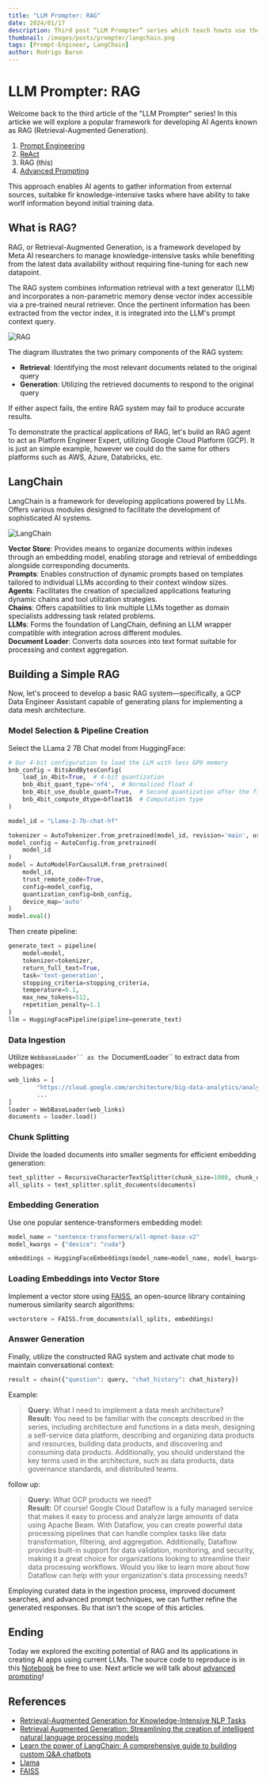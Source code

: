 ```yaml
---
title: "LLM Prompter: RAG"
date: 2024/01/17
description: Third post “LLM Prompter” series which teach howto use the power of the modern dragons (LLMs/Generative AI).
thumbnail: /images/posts/prompter/langchain.png
tags: [Prompt-Engineer, LangChain]
author: Rodrigo Baron
---
```


# LLM Prompter: RAG

Welcome back to the third article  of the "LLM Prompter" series! In this articke we will explore a popular framework for developing AI Agents known as RAG (Retrieval-Augmented Generation).

1. [Prompt Engineering](llm-prompter-basics)
2. [ReAct](llm-prompter-react)
3. RAG (this)
4. [Advanced Prompting](llm-prompter-advanced)

This approach enables AI agents to gather information from external sources, suitabke fir knowledge-intensive tasks where have ability to take worlf information beyond initial training data.

## What is RAG?

RAG, or Retrieval-Augmented Generation, is a framework developed by Meta AI researchers to manage knowledge-intensive tasks while benefiting from the latest data availability without requiring fine-tuning for each new datapoint.

The RAG system combines information retrieval with a text generator (LLM) and incorporates a non-parametric memory dense vector index accessible via a pre-trained neural retriever. Once the pertinent information has been extracted from the vector index, it is integrated into the LLM's prompt context query.

![RAG](/images/posts/prompter/rag.png "Learn the power of LangChain: A comprehensive guide to building custom Q&A chatbots")

The diagram illustrates the two primary components of the RAG system:
* **Retrieval**: Identifying the most relevant documents related to the original query
* **Generation**: Utilizing the retrieved documents to respond to the original query

If either aspect fails, the entire RAG system may fail to produce accurate results.

To demonstrate the practical applications of RAG, let's build an RAG agent to act as Platform Engineer Expert, utilizing Google Cloud Platform (GCP). It is just an simple example, however we could do the same for others platforms such as AWS, Azure, Databricks, etc.

## LangChain

LangChain is a framework for developing applications powered by LLMs. Offers various modules designed to facilitate the development of sophisticated AI systems.

![LangChain](/images/posts/prompter/langchain.png "Learn the power of LangChain: A comprehensive guide to building custom Q&A chatbots")

**Vector Store**: Provides means to organize documents within indexes through an embedding model, enabling storage and retrieval of embeddings alongside corresponding documents.  
**Prompts**: Enables construction of dynamic prompts based on templates tailored to individual LLMs according to their context window sizes.  
**Agents**: Facilitates the creation of specialized applications featuring dynamic chains and tool utilization strategies.  
**Chains**: Offers capabilities to link multiple LLMs together as domain specialists addressing task related problems.  
**LLMs**: Forms the foundation of LangChain, defining an LLM wrapper compatible with integration across different modules.  
**Document Loader**: Converts data sources into text format suitable for processing and context aggregation.  

## Building a Simple RAG

Now, let's proceed to develop a basic RAG system—specifically, a GCP Data Engineer Assistant capable of generating plans for implementing a data mesh architecture.

### Model Selection & Pipeline Creation

Select the LLama 2 7B Chat model from HuggingFace:

```python
# Our 4-bit configuration to load the LLM with less GPU memory
bnb_config = BitsAndBytesConfig(
    load_in_4bit=True,  # 4-bit quantization
    bnb_4bit_quant_type='nf4',  # Normalized float 4
    bnb_4bit_use_double_quant=True,  # Second quantization after the first
    bnb_4bit_compute_dtype=bfloat16  # Computation type
)

model_id = "Llama-2-7b-chat-hf"

tokenizer = AutoTokenizer.from_pretrained(model_id, revision='main', use_fast=True, trust_remote_code=True)
model_config = AutoConfig.from_pretrained(
    model_id
)
model = AutoModelForCausalLM.from_pretrained(
    model_id,
    trust_remote_code=True,
    config=model_config,
    quantization_config=bnb_config,
    device_map='auto'
)
model.eval()
```

Then create pipeline:


```python
generate_text = pipeline(
    model=model, 
    tokenizer=tokenizer,
    return_full_text=True,
    task='text-generation',
    stopping_criteria=stopping_criteria,
    temperature=0.1,
    max_new_tokens=512,
    repetition_penalty=1.1
)
llm = HuggingFacePipeline(pipeline=generate_text)
```

### Data Ingestion

Utilize `WebbaseLoader`` as the `DocumentLoader`` to extract data from webpages:

```python
web_links = [
		"https://cloud.google.com/architecture/big-data-analytics/analytics-lakehouse",
		...
]
loader = WebBaseLoader(web_links)
documents = loader.load()
```

### Chunk Splitting

Divide the loaded documents into smaller segments for efficient embedding generation:

```python
text_splitter = RecursiveCharacterTextSplitter(chunk_size=1000, chunk_overlap=20)
all_splits = text_splitter.split_documents(documents)
```

### Embedding Generation

Use one popular sentence-transformers embedding model:

```python
model_name = "sentence-transformers/all-mpnet-base-v2"
model_kwargs = {"device": "cuda"}

embeddings = HuggingFaceEmbeddings(model_name=model_name, model_kwargs=model_kwargs)
```

### Loading Embeddings into Vector Store

Implement a vector store using [FAISS](https://github.com/facebookresearch/faiss), an open-source library containing numerous similarity search algorithms:

```python
vectorstore = FAISS.from_documents(all_splits, embeddings)
```

### Answer Generation

Finally, utilize the constructed RAG system and activate chat mode to maintain conversational context:

```python
result = chain({"question": query, "chat_history": chat_history})
```

Example:
> 
> **Query:** What I need to implement a data mesh architecture?  
> **Result:** You need to be familiar with the concepts described in the series, including architecture and functions in a data mesh, designing a self-service data platform, describing and organizing data products and resources, building data products, and discovering and consuming data products. Additionally, you should understand the key terms used in the architecture, such as data products, data governance standards, and distributed teams.

follow up:

> 
> **Query:** What GCP products we need?  
> **Result:** Of course! Google Cloud Dataflow is a fully managed service that makes it easy to process and analyze large amounts of data using Apache Beam. With Dataflow, you can create powerful data processing pipelines that can handle complex tasks like data transformation, filtering, and aggregation. Additionally, Dataflow provides built-in support for data validation, monitoring, and security, making it a great choice for organizations looking to streamline their data processing workflows. Would you like to learn more about how Dataflow can help with your organization's data processing needs?

Employing curated data in the ingestion process, improved document searches, and advanced prompt techniques, we can further refine the generated responses. Bu that isn't the scope of this articles.

## Ending

Today we explored the exciting potential of RAG and its applications in creating AI apps using current LLMs. The source code to reproduce is in this [Notebook](https://github.com/rodrigobaron/site_content/blob/main/prompt/3_rag.ipynb) be free to use. Next article we will talk about [advanced prompting](llm-prompter-advanced)!

## ****References****

- [Retrieval-Augmented Generation for Knowledge-Intensive NLP Tasks](https://arxiv.org/abs/2005.11401)  
- [Retrieval Augmented Generation: Streamlining the creation of intelligent natural language processing models](https://ai.meta.com/blog/retrieval-augmented-generation-streamlining-the-creation-of-intelligent-natural-language-processing-models/)  
- [Learn the power of LangChain: A comprehensive guide to building custom Q&A chatbots](https://datasciencedojo.com/blog/understanding-langchain/#Overview_of_LangChain_modules)  
- [Llama](https://ai.meta.com/llama/)  
- [FAISS](https://github.com/facebookresearch/faiss)  